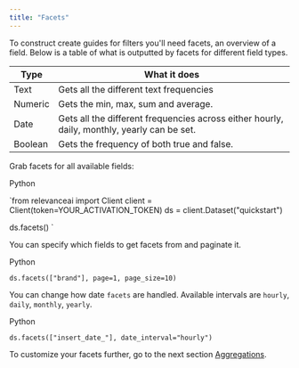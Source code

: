 ```yaml
---
title: "Facets"
---
```


To construct create guides for filters you'll need facets, an overview of a field. Below is a table of what is outputted by facets for different field types.

| **Type** | **What it does**                                                                            |
| -------- | ------------------------------------------------------------------------------------------- |
| Text     | Gets all the different text frequencies                                                     |
| Numeric  | Gets the min, max, sum and average.                                                         |
| Date     | Gets all the different frequencies across either hourly, daily, monthly, yearly can be set. |
| Boolean  | Gets the frequency of both true and false.                                                  |

Grab facets for all available fields:

Python

`from relevanceai import Client
client = Client(token=YOUR_ACTIVATION_TOKEN)
ds = client.Dataset("quickstart")

ds.facets()
`

You can specify which fields to get facets from and paginate it.

Python

`ds.facets(["brand"], page=1, page_size=10)
`

You can change how date `facets` are handled. Available intervals are `hourly`, `daily`, `monthly`, `yearly`.

Python

`ds.facets(["insert_date_"], date_interval="hourly")
`

To customize your facets further, go to the next section [Aggregations](/docs/aggregations).
